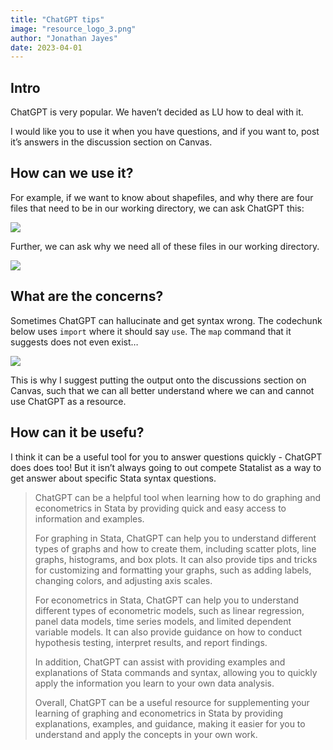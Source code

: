 ```yaml
---
title: "ChatGPT tips"
image: "resource_logo_3.png"
author: "Jonathan Jayes"
date: 2023-04-01
---
```


## Intro

ChatGPT is very popular. We haven't decided as LU how to deal with it.

I would like you to use it when you have questions, and if you want to, post it's answers in the discussion section on Canvas.

## How can we use it?

For example, if we want to know about shapefiles, and why there are four files that need to be in our working directory, we can ask ChatGPT this:

![](ChatGPT-1.PNG)

Further, we can ask why we need all of these files in our working directory.

![](ChatGPT-2.PNG)

## What are the concerns?

Sometimes ChatGPT can hallucinate and get syntax wrong. The codechunk below uses `import` where it should say `use`. The `map` command that it suggests does not even exist...

![](ChatGPT-3.PNG)

This is why I suggest putting the output onto the discussions section on Canvas, such that we can all better understand where we can and cannot use ChatGPT as a resource.

## How can it be usefu?

I think it can be a useful tool for you to answer questions quickly - ChatGPT does does too! But it isn't always going to out compete Statalist as a way to get answer about specific Stata syntax questions.

<blockquote>

ChatGPT can be a helpful tool when learning how to do graphing and econometrics in Stata by providing quick and easy access to information and examples.

For graphing in Stata, ChatGPT can help you to understand different types of graphs and how to create them, including scatter plots, line graphs, histograms, and box plots. It can also provide tips and tricks for customizing and formatting your graphs, such as adding labels, changing colors, and adjusting axis scales.

For econometrics in Stata, ChatGPT can help you to understand different types of econometric models, such as linear regression, panel data models, time series models, and limited dependent variable models. It can also provide guidance on how to conduct hypothesis testing, interpret results, and report findings.

In addition, ChatGPT can assist with providing examples and explanations of Stata commands and syntax, allowing you to quickly apply the information you learn to your own data analysis.

Overall, ChatGPT can be a useful resource for supplementing your learning of graphing and econometrics in Stata by providing explanations, examples, and guidance, making it easier for you to understand and apply the concepts in your own work.

</blockquote>